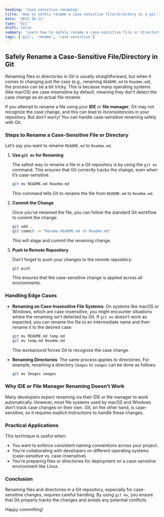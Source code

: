 ```yaml
---
heading: 'Case sensitive renaming'
title: 'How to safely rename a case sensitive file/directory in a git repo?'
date: '2022-10-11'
type: 'Git'
draft: false
summary: 'Learn how to safely rename a case-sensitive file or directory in a Git repository.'
tags: ['git', 'rename', 'case-sensitive']
---
```



## Safely Rename a Case-Sensitive File/Directory in Git

Renaming files or directories in Git is usually straightforward, but when it comes to changing just the case (e.g., renaming `README.md` to `Readme.md`), the process can be a bit tricky. This is because many operating systems (like macOS) are case-insensitive by default, meaning they don’t detect the case change as an actual file rename.

If you attempt to rename a file using your **IDE** or **file manager**, Git may not recognize the case change, and this can lead to inconsistencies in your repository. But don’t worry! You can handle case-sensitive renaming safely with Git.

### Steps to Rename a Case-Sensitive File or Directory

Let’s say you want to rename `README.md` to `Readme.md`.

1. **Use `git mv` for Renaming**

   The safest way to rename a file in a Git repository is by using the `git mv` command. This ensures that Git correctly tracks the change, even when it’s case-sensitive.

   ```bash
   git mv README.md Readme.md
   ```

   This command tells Git to rename the file from `README.md` to `Readme.md`.

2. **Commit the Change**

   Once you’ve renamed the file, you can follow the standard Git workflow to commit the change:

   ```bash
   git add .
   git commit -m "Rename README.md to Readme.md"
   ```

   This will stage and commit the renaming change.

3. **Push to Remote Repository**

   Don’t forget to push your changes to the remote repository:

   ```bash
   git push
   ```

   This ensures that the case-sensitive change is applied across all environments.

### Handling Edge Cases

- **Renaming on Case-Insensitive File Systems**: On systems like macOS or Windows, which are case-insensitive, you might encounter situations where the renaming isn’t detected by Git. If `git mv` doesn’t work as expected, you can rename the file to an intermediate name and then rename it to the desired case:

  ```bash
  git mv README.md temp.md
  git mv temp.md Readme.md
  ```

  This workaround forces Git to recognize the case change.

- **Renaming Directories**: The same process applies to directories. For example, renaming a directory `Images` to `images` can be done as follows:

  ```bash
  git mv Images images
  ```

### Why IDE or File Manager Renaming Doesn’t Work

Many developers expect renaming via their IDE or file manager to work automatically. However, most file systems used by macOS and Windows don’t track case changes on their own. Git, on the other hand, is case-sensitive, so it requires explicit instructions to handle these changes.

### Practical Applications

This technique is useful when:
- You want to enforce consistent naming conventions across your project.
- You’re collaborating with developers on different operating systems (case-sensitive vs. case-insensitive).
- You’re preparing files or directories for deployment on a case-sensitive environment like Linux.

### Conclusion

Renaming files and directories in a Git repository, especially for case-sensitive changes, requires careful handling. By using `git mv`, you ensure that Git properly tracks the changes and avoids any potential conflicts.

Happy committing! <Twemoji emoji="clinking-beer-mugs" />
